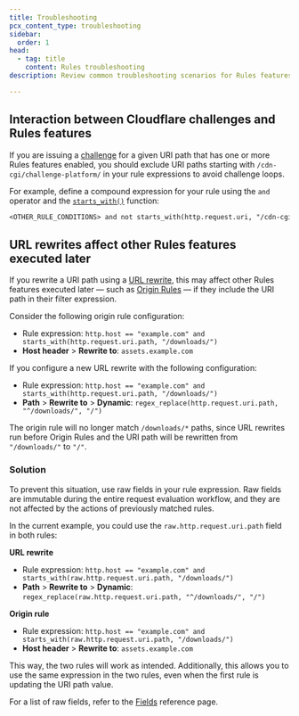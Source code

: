 ```yaml
---
title: Troubleshooting
pcx_content_type: troubleshooting
sidebar:
  order: 1
head:
  - tag: title
    content: Rules troubleshooting
description: Review common troubleshooting scenarios for Rules features.

---
```



## Interaction between Cloudflare challenges and Rules features

If you are issuing a [challenge](/waf/reference/cloudflare-challenges/) for a given URI path that has one or more Rules features enabled, you should exclude URI paths starting with `/cdn-cgi/challenge-platform/` in your rule expressions to avoid challenge loops.

For example, define a compound expression for your rule using the `and` operator and the [`starts_with()`](/ruleset-engine/rules-language/functions/#function-starts_with) function:

```txt
<OTHER_RULE_CONDITIONS> and not starts_with(http.request.uri, "/cdn-cgi/challenge-platform/")
```

## URL rewrites affect other Rules features executed later

If you rewrite a URI path using a [URL rewrite](/rules/transform/url-rewrite/), this may affect other Rules features executed later — such as [Origin Rules](/rules/origin-rules/) — if they include the URI path in their filter expression.

Consider the following origin rule configuration:

<Example>

* Rule expression: `http.host == "example.com" and starts_with(http.request.uri.path, "/downloads/")`
* **Host header** > **Rewrite to**: `assets.example.com` 

</Example>

If you configure a new URL rewrite with the following configuration:

<Example>

* Rule expression: `http.host == "example.com" and starts_with(http.request.uri.path, "/downloads/")`
* **Path** > **Rewrite to** > **Dynamic**: `regex_replace(http.request.uri.path, "^/downloads/", "/")` 

</Example>

The origin rule will no longer match `/downloads/*` paths, since URL rewrites run before Origin Rules and the URI path will be rewritten from `"/downloads/"` to `"/"`.

### Solution

To prevent this situation, use raw fields in your rule expression. Raw fields are immutable during the entire request evaluation workflow, and they are not affected by the actions of previously matched rules.

In the current example, you could use the `raw.http.request.uri.path` field in both rules:

**URL rewrite**

<Example>

* Rule expression: `http.host == "example.com" and starts_with(raw.http.request.uri.path, "/downloads/")`
* **Path** > **Rewrite to** > **Dynamic**: `regex_replace(raw.http.request.uri.path, "^/downloads/", "/")` 

</Example>

**Origin rule**

<Example>

* Rule expression: `http.host == "example.com" and starts_with(raw.http.request.uri.path, "/downloads/")`
* **Host header** > **Rewrite to**: `assets.example.com` 

</Example>

This way, the two rules will work as intended. Additionally, this allows you to use the same expression in the two rules, even when the first rule is updating the URI path value.

For a list of raw fields, refer to the [Fields](/ruleset-engine/rules-language/fields/) reference page.
